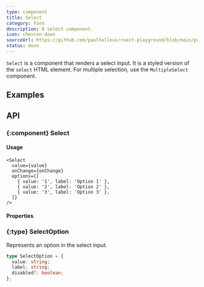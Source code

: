 ```yaml
---
type: component
title: Select
category: Form
description: A select component.
icon: chevron-down
sourceUrl: https://github.com/paulhalleux/react-playground/blob/main/packages/playground/src/components/Select/Select.tsx
status: done
---
```


`Select` is a component that renders a select input. It is a styled version of the `select` HTML element.
For multiple selection, use the `MultipleSelect` component.

## Examples

<Example name="components/Form/Select" />

## API

### \{:component} Select

#### Usage

```tsx
<Select
  value={value}
  onChange={onChange}
  options={[
    { value: '1', label: 'Option 1' },
    { value: '2', label: 'Option 2' },
    { value: '3', label: 'Option 3' },
  ]}
/>
```

#### Properties

<Properties component="Select" />

### \{:type} SelectOption

Represents an option in the select input.

```ts
type SelectOption = {
  value: string;
  label: string;
  disabled?: boolean;
};
```